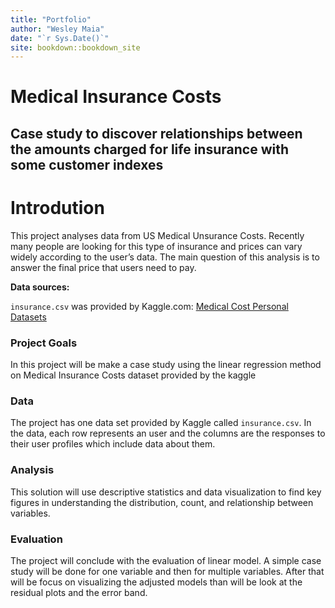 ```yaml
--- 
title: "Portfolio"
author: "Wesley Maia"
date: "`r Sys.Date()`"
site: bookdown::bookdown_site
---
```


# Medical Insurance Costs

## Case study to discover relationships between the amounts charged for life insurance with some customer indexes


# Introdution

This project analyses data from US Medical Unsurance Costs. Recently many people are looking for this type of insurance and prices can vary widely according to the user's data. The main question of this analysis is to answer the final price that users need to pay.

**Data sources:**

`insurance.csv` was provided by Kaggle.com: [Medical Cost Personal Datasets](https://www.kaggle.com/mirichoi0218/insurance)

### Project Goals

In this project will be make a case study using the linear regression method on Medical Insurance Costs dataset provided by the kaggle

### Data

The project has one data set provided by Kaggle called `insurance.csv`. In the data, each row represents an user and the columns are the responses to their user profiles which include data about them.

### Analysis

This solution will use descriptive statistics and data visualization to find key figures in understanding the distribution, count, and relationship between variables. 

### Evaluation

The project will conclude with the evaluation of linear model.  A simple case study will be done for one variable and then for multiple variables. After that will be focus on visualizing the adjusted models than will be look at the residual plots and the error band.
